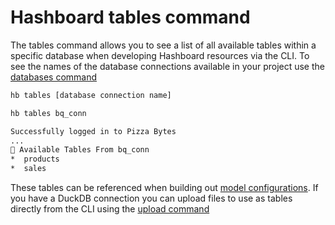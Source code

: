 
# Hashboard tables command

The tables command allows you to see a list of all available tables within a specific database when developing Hashboard resources via the CLI. To see the names of the database connections available in your project use the [databases command](./databases)

```bash copy
hb tables [database connection name]
```

```bash filename="Example usage" copy
hb tables bq_conn

Successfully logged in to Pizza Bytes
...
📂 Available Tables From bq_conn
*  products
*  sales

```

These tables can be referenced when building out [model configurations](/docs/data-ops/config-schema/data-models). If you have a DuckDB connection you can upload files to use as tables directly from the CLI using the [upload command](./upload)
